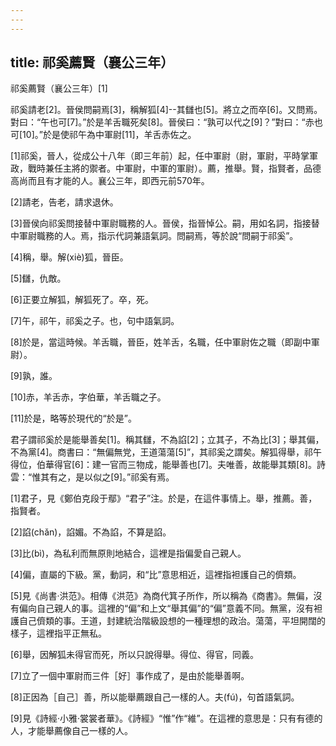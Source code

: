```yaml
---
---
---
```

title: 祁奚薦賢（襄公三年）
---




祁奚薦賢（襄公三年）[1]

祁奚請老[2]。晉侯問嗣焉[3]，稱解狐[4]--其讎也[5]。將立之而卒[6]。又問焉。對曰：“午也可[7]。”於是羊舌職死矣[8]。晉侯曰：“孰可以代之[9]？”對曰：“赤也可[10]。”於是使祁午為中軍尉[11]，羊舌赤佐之。

[1]祁奚，晉人，從成公十八年（即三年前）起，任中軍尉（尉，軍尉，平時掌軍政，戰時兼任主將的禦者。中軍尉，中軍的軍尉）。薦，推舉。賢，指賢者，品德高尚而且有才能的人。襄公三年，即西元前570年。

[2]請老，告老，請求退休。

[3]晉侯向祁奚問接替中軍尉職務的人。晉侯，指晉悼公。嗣，用如名詞，指接替中軍尉職務的人。焉，指示代詞兼語氣詞。問嗣焉，等於說“問嗣于祁奚”。

[4]稱，舉。解(xiè)狐，晉臣。

[5]讎，仇敵。

[6]正要立解狐，解狐死了。卒，死。

[7]午，祁午，祁奚之子。也，句中語氣詞。

[8]於是，當這時候。羊舌職，晉臣，姓羊舌，名職，任中軍尉佐之職（即副中軍尉）。

[9]孰，誰。

[10]赤，羊舌赤，字伯華，羊舌職之子。

[11]於是，略等於現代的“於是”。

君子謂祁奚於是能舉善矣[1]。稱其讎，不為諂[2]；立其子，不為比[3]；舉其偏，不為黨[4]。商書曰：“無偏無党，王道蕩蕩[5]”，其祁奚之謂矣。解狐得舉，祁午得位，伯華得官[6]：建一官而三物成，能舉善也[7]。夫唯善，故能舉其類[8]。詩雲：“惟其有之，是以似之[9]。”祁奚有焉。

[1]君子，見《鄭伯克段于鄢》“君子”注。於是，在這件事情上。舉，推薦。善，指賢者。

[2]諂(chǎn)，諂媚。不為諂，不算是諂。

[3]比(bì)，為私利而無原則地結合，這裡是指偏愛自己親人。

[4]偏，直屬的下級。黨，動詞，和“比”意思相近，這裡指袒護自己的儕類。

[5]見《尚書·洪范》。相傳《洪范》為商代箕子所作，所以稱為《商書》。無偏，沒有偏向自己親人的事。這裡的“偏”和上文“舉其偏”的“偏”意義不同。無黨，沒有袒護自己儕類的事。王道，封建統治階級設想的一種理想的政治。蕩蕩，平坦開闊的樣子，這裡指平正無私。

[6]舉，因解狐未得官而死，所以只說得舉。得位、得官，同義。

[7]立了一個中軍尉而三件［好］事作成了，是由於能舉善啊。

[8]正因為［自己］善，所以能舉薦跟自己一樣的人。夫(fú)，句首語氣詞。

[9]見《詩經·小雅·裳裳者華》。《詩經》“惟”作“維”。在這裡的意思是：只有有德的人，才能舉薦像自己一樣的人。